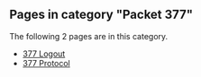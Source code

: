 <!-- DO NOT EDIT BELOW THIS LINE, OR CHANGE THIS COMMENT, CODE AUTOMATICALLY GENERATED BY category.sh -->
== '''Pages in category "Packet 377"''' ==
The following 2 pages are in this category.
* [[377 Logout]]
* [[377 Protocol]]
